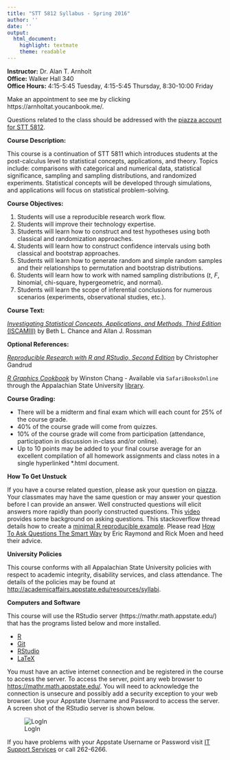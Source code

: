 ```yaml
---
title: "STT 5812 Syllabus - Spring 2016"
author: ''
date: ''
output: 
  html_document: 
    highlight: textmate
    theme: readable
---
```


**Instructor:**  Dr. Alan T. Arnholt  
**Office:** Walker Hall 340      
**Office Hours:** 4:15-5:45 Tuesday, 4:15-5:45 Thursday, 8:30-10:00 Friday

Make an appointment to see me by clicking https://arnholtat.youcanbook.me/.

Questions related to the class should be addressed with the [piazza account for STT 5812](https://piazza.com/class/ij30sna9alj1pq).


**Course Description:**  

This course is a continuation of STT 5811 which introduces students at the post-calculus level to statistical concepts, applications, and theory. Topics include: comparisons with categorical and numerical data, statistical significance, sampling and sampling distributions, and randomized experiments. Statistical concepts will be developed through simulations, and applications will focus on statistical problem-solving.  

**Course Objectives:**

1.  Students will use a reproducible research work flow.
2.  Students will improve their technology expertise.
3.  Students will learn how to construct and test hypotheses using both classical and randomization approaches.
4.  Students will learn how to construct confidence intervals using both classical and bootstrap approaches.
5.  Students will learn how to generate random and simple random samples and their relationships to permutation and bootstrap distributions.
6.  Students will learn how to work with named sampling distributions (*t*, *F*, binomial, chi-square, hypergeometric, and normal).
7.  Students will learn the scope of inferential conclusions for numerous scenarios (experiments, observational studies, etc.). 


**Course Text:**

[_Investigating Statistical Concepts, Applications, and Methods, Third Edition_ (ISCAMIII)](http://www.rossmanchance.com/iscam3/) by Beth L. Chance and Allan J. Rossman

**Optional References:**

[_Reproducible Research with R and RStudio, Second Edition_](https://github.com/christophergandrud/Rep-Res-Book) by Christopher Gandrud

[_R Graphics Cookbook_](http://www.amazon.com/R-Graphics-Cookbook-Winston-Chang/dp/1449316956) by Winston Chang - Available via `SafariBooksOnline` through the Appalachian State University [library](http://library.appstate.edu/). 


**Course Grading:**

* There will be a midterm and final exam which will each count for 25% of the course grade.
* 40% of the course grade will come from quizzes.
* 10% of the course grade will come from participation (attendance, participation in discussion in-class and/or online).
* Up to 10 points may be added to your final course average for an excellent compilation of all homework assignments and class notes in a single hyperlinked *.html document.  

**How To Get Unstuck**

If you have a course related question, please ask your question on [piazza](https://piazza.com/class/ij30sna9alj1pq).  Your classmates may have the same question or may answer your question before I can provide an answer.  Well constructed questions will elicit answers more rapidly than poorly constructed questions.  This [video](https://www.youtube.com/watch?v=ZFaWxxzouCY&list=PLjTlxb-wKvXNSDfcKPFH2gzHGyjpeCZmJ&index=3) provides some background on asking questions.  This stackoverflow thread details how to create a [minimal R reproducible example](http://stackoverflow.com/questions/5963269/how-to-make-a-great-r-reproducible-example/5963610#5963610). Please read [How To Ask Questions The Smart Way](http://www.catb.org/~esr/faqs/smart-questions.html) by Eric Raymond and Rick Moen and heed their advice.

**University Policies**

This course conforms with all Appalachian State University policies with respect to academic integrity, disability services, and class attendance.  The details of the policies may be found at <http://academicaffairs.appstate.edu/resources/syllabi>.


**Computers and Software**

This course will use the RStudio server  (https://mathr.math.appstate.edu/) that has the programs listed below and more installed.

* [R](http://cran.r-project.org) 
* [Git](http://git-scm.com/downloads) 
* [RStudio](http://www.rstudio.com/products/rstudio/download/)
* [LaTeX](http://www.ctan.org/starter)

You must have an active internet connection and be registered in the course to access the server. To access the server, point any web browser to <https://mathr.math.appstate.edu/>.  You will need to acknowledge the connection is unsecure and possibly add a security exception to your web browser. Use your Appstate Username and Password to access the server.  A screen shot of the RStudio server is shown below.

![LogIn](RStudioLogIn.png)

If you have problems with your Appstate Username or Password visit [IT Support Services](http://support.appstate.edu/) or call 262-6266.  


